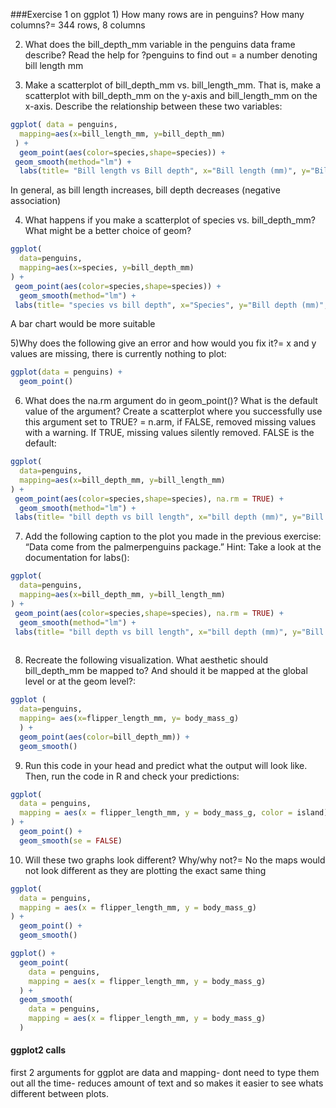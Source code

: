 ###Exercise 1 on ggplot 
1) How many rows are in penguins? How many columns?= 344 rows, 8 columns 

2) What does the bill_depth_mm variable in the penguins data frame describe? Read the help for ?penguins to find out = a number denoting bill length mm

3) Make a scatterplot of bill_depth_mm vs. bill_length_mm. That is, make a scatterplot with bill_depth_mm on the y-axis and bill_length_mm on the x-axis. Describe the relationship between these two variables:
```r
ggplot( data = penguins,
  mapping=aes(x=bill_length_mm, y=bill_depth_mm)
 ) +
  geom_point(aes(color=species,shape=species)) +
 geom_smooth(method="lm") +
  labs(title= "Bill length vs Bill depth", x="Bill length (mm)", y="Bill depth (mm)", color= "species", shape= "species")
```
In general, as bill length increases, bill depth decreases (negative association)

4) What happens if you make a scatterplot of species vs. bill_depth_mm? What might be a better choice of geom?
```r
ggplot(
  data=penguins,
  mapping=aes(x=species, y=bill_depth_mm)
) +
 geom_point(aes(color=species,shape=species)) +
  geom_smooth(method="lm") +
 labs(title= "species vs bill depth", x="Species", y="Bill depth (mm)", color= "species", shape= "species")
```
A bar chart would be more suitable

5)Why does the following give an error and how would you fix it?= x and y values are missing, there is currently nothing to plot:
```r
ggplot(data = penguins) + 
  geom_point()
```

6) What does the na.rm argument do in geom_point()? What is the default value of the argument? Create a scatterplot where you successfully use this argument set to TRUE? = n.arm, if FALSE, removed missing values with a warning. If TRUE, missing values silently removed. FALSE is the default:
```r
ggplot(
  data=penguins,
  mapping=aes(x=bill_depth_mm, y=bill_length_mm)
) +
 geom_point(aes(color=species,shape=species), na.rm = TRUE) +
  geom_smooth(method="lm") +
 labs(title= "bill depth vs bill length", x="bill depth (mm)", y="Bill length (mm)", color= "species", shape= "species")
```

7) Add the following caption to the plot you made in the previous exercise: “Data come from the palmerpenguins package.” Hint: Take a look at the documentation for labs():
```r
ggplot(
  data=penguins,
  mapping=aes(x=bill_depth_mm, y=bill_length_mm)
) +
 geom_point(aes(color=species,shape=species), na.rm = TRUE) +
  geom_smooth(method="lm") +
 labs(title= "bill depth vs bill length", x="bill depth (mm)", y="Bill length (mm)", color= "species", shape= "species", caption="data comes from the palmerpenguins package")
  
```
8) Recreate the following visualization. What aesthetic should bill_depth_mm be mapped to? And should it be mapped at the global level or at the geom level?:
```r
ggplot (
  data=penguins,
  mapping= aes(x=flipper_length_mm, y= body_mass_g)
  ) + 
  geom_point(aes(color=bill_depth_mm)) +
  geom_smooth() 
```

9) Run this code in your head and predict what the output will look like. Then, run the code in R and check your predictions:
```r
ggplot(
  data = penguins,
  mapping = aes(x = flipper_length_mm, y = body_mass_g, color = island)
) +
  geom_point() +
  geom_smooth(se = FALSE)
```

10) Will these two graphs look different? Why/why not?= No the maps would not look different as they are plotting the exact same thing
```r
ggplot(
  data = penguins,
  mapping = aes(x = flipper_length_mm, y = body_mass_g)
) +
  geom_point() +
  geom_smooth()

ggplot() +
  geom_point(
    data = penguins,
    mapping = aes(x = flipper_length_mm, y = body_mass_g)
  ) +
  geom_smooth(
    data = penguins,
    mapping = aes(x = flipper_length_mm, y = body_mass_g)
  )

```

#### ggplot2 calls
 first 2 arguments for ggplot are data and mapping- dont need to type them out all the time- reduces amount of text and so makes it easier to see whats different between plots.
 







